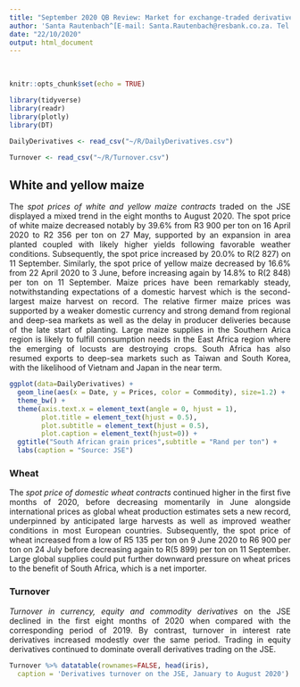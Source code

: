 ```yaml
---
title: "September 2020 QB Review: Market for exchange-traded derivatives"
author: 'Santa Rautenbach^[E-mail: Santa.Rautenbach@resbank.co.za. Tel: +27 12 313 3688.] and Wandile Ndwandwe^[E-mail: Wandile.Ndwandwe@resbank.co.za. Tel: +27 12 399 6458.]'
date: "22/10/2020"
output: html_document
---
```


<style>
body{
text-align: justify}
</style>
&nbsp;&nbsp;&nbsp;&nbsp;&nbsp;&nbsp;

```r
knitr::opts_chunk$set(echo = TRUE)

library(tidyverse)
library(readr)
library(plotly)
library(DT)

DailyDerivatives <- read_csv("~/R/DailyDerivatives.csv")

Turnover <- read_csv("~/R/Turnover.csv")

```


## White and yellow maize

The _spot prices of white and yellow maize contracts_ traded on the JSE displayed a mixed trend in the eight months to August 2020. The spot price of white maize decreased notably by 39.6% from R3 900 per ton on 16 April 2020 to R2 356 per ton on 27 May, supported by an expansion in area planted coupled with likely higher yields following favorable weather conditions. Subsequently, the spot price increased by 20.0% to R(2 827) on 11 September. Similarly, the spot price of yellow maize decreased by 16.6% from 22 April 2020 to 3 June, before increasing again by 14.8% to R(2 848) per ton on 11 September. Maize prices have been remarkably steady, notwithstanding expectations of a domestic harvest which is the second-largest maize harvest on record. The relative firmer maize prices was supported by a weaker domestic currency and strong demand from regional and deep-sea markets as well as the delay in producer deliveries because of the late start of planting.  Large maize supplies in the Southern Arica region is likely to fulfill consumption needs in the East Africa region where the emerging of locusts are destroying crops. South Africa has also resumed exports to deep-sea markets such as Taiwan and South Korea, with the likelihood of Vietnam and Japan in the near term.

```r


ggplot(data=DailyDerivatives) +
  geom_line(aes(x = Date, y = Prices, color = Commodity), size=1.2) +
  theme_bw() + 
  theme(axis.text.x = element_text(angle = 0, hjust = 1),
        plot.title = element_text(hjust = 0.5),
        plot.subtitle = element_text(hjust = 0.5),
        plot.caption = element_text(hjust=0)) +
  ggtitle("South African grain prices",subtitle = "Rand per ton") +
  labs(caption = "Source: JSE")
``` 

### Wheat

The _spot price of domestic wheat contracts_ continued higher in the first five months of 2020, before decreasing momentarily in June alongside international prices as global wheat production estimates sets a new record, underpinned by anticipated large harvests as well as improved weather conditions in most European countries. Subsequently, the spot price of wheat increased from a low of R5 135 per ton on 9 June 2020 to R6 900 per ton on 24 July before decreasing again to R(5 899) per ton on 11 September. Large global supplies could put further downward pressure on wheat prices to the benefit of South Africa, which is a net importer.

### Turnover

_Turnover in currency, equity and commodity derivatives_ on the JSE declined in the first eight months of 2020 when compared with the corresponding period of 2019. By contrast, turnover in interest rate derivatives increased modestly over the same period. Trading in equity derivatives continued to dominate overall derivatives trading on the JSE.

```r
Turnover %>% datatable(rownames=FALSE, head(iris),
  caption = 'Derivatives turnover on the JSE, January to August 2020') 
```

